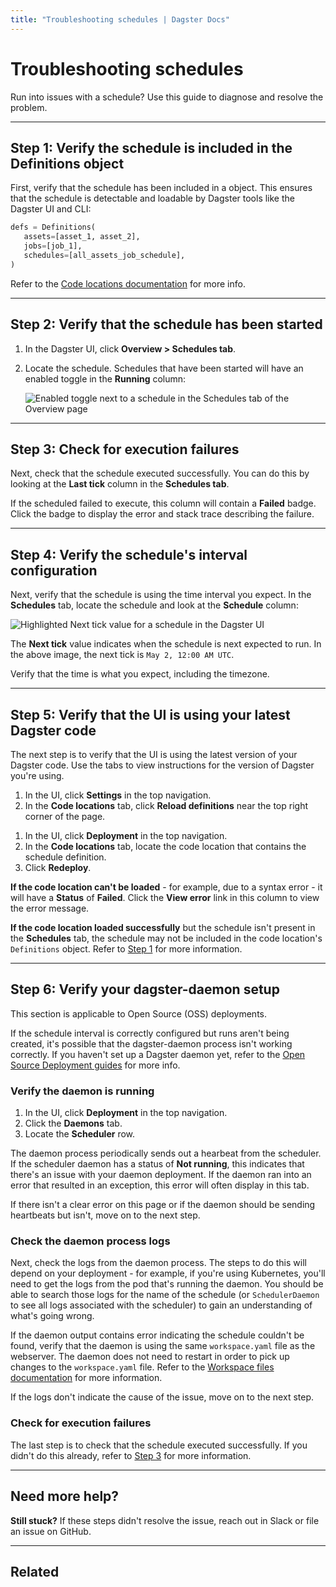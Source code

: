 ```yaml
---
title: "Troubleshooting schedules | Dagster Docs"
---
```


# Troubleshooting schedules

Run into issues with a schedule? Use this guide to diagnose and resolve the problem.

---

## Step 1: Verify the schedule is included in the Definitions object

First, verify that the schedule has been included in a <PyObject object="Definitions" /> object. This ensures that the schedule is detectable and loadable by Dagster tools like the Dagster UI and CLI:

```python
defs = Definitions(
   assets=[asset_1, asset_2],
   jobs=[job_1],
   schedules=[all_assets_job_schedule],
)
```

Refer to the [Code locations documentation](/concepts/code-locations) for more info.

---

## Step 2: Verify that the schedule has been started

1. In the Dagster UI, click **Overview > Schedules tab**.
2. Locate the schedule. Schedules that have been started will have an enabled toggle in the **Running** column:

   <!-- ![Enabled toggle next to a schedule in the Schedules tab of the Overview page](/images/concepts/automation/schedules/schedules-enabled-toggle.png) -->

   <Image
   alt="Enabled toggle next to a schedule in the Schedules tab of the Overview page"
   src="/images/concepts/automation/schedules/schedules-enabled-toggle.png"
   width={1716}
   height={226}
   />

---

## Step 3: Check for execution failures

Next, check that the schedule executed successfully. You can do this by looking at the **Last tick** column in the **Schedules tab**.

If the scheduled failed to execute, this column will contain a **Failed** badge. Click the badge to display the error and stack trace describing the failure.

---

## Step 4: Verify the schedule's interval configuration

Next, verify that the schedule is using the time interval you expect. In the **Schedules** tab, locate the schedule and look at the **Schedule** column:

<Image
alt="Highlighted Next tick value for a schedule in the Dagster UI"
src="/images/concepts/automation/schedules/schedules-next-tick.png"
width={1716}
height={226}
/>

The **Next tick** value indicates when the schedule is next expected to run. In the above image, the next tick is `May 2, 12:00 AM UTC`.

Verify that the time is what you expect, including the timezone.

---

## Step 5: Verify that the UI is using your latest Dagster code

The next step is to verify that the UI is using the latest version of your Dagster code. Use the tabs to view instructions for the version of Dagster you're using.

<TabGroup>
<TabItem name="Local webserver or Dagster OSS">

1. In the UI, click **Settings** in the top navigation.
2. In the **Code locations** tab, click **Reload definitions** near the top right corner of the page.

</TabItem>
<TabItem name="Dagster+">

1. In the UI, click **Deployment** in the top navigation.
2. In the **Code locations** tab, locate the code location that contains the schedule definition.
3. Click **Redeploy**.

</TabItem>
</TabGroup>

**If the code location can't be loaded** - for example, due to a syntax error - it will have a **Status** of **Failed**. Click the **View error** link in this column to view the error message.

**If the code location loaded successfully** but the schedule isn't present in the **Schedules** tab, the schedule may not be included in the code location's `Definitions` object. Refer to [Step 1](#step-1-verify-the-schedule-is-included-in-the-definitions-object) for more information.

---

## Step 6: Verify your dagster-daemon setup

<Note>This section is applicable to Open Source (OSS) deployments.</Note>

If the schedule interval is correctly configured but runs aren't being created, it's possible that the dagster-daemon process isn't working correctly. If you haven't set up a Dagster daemon yet, refer to the [Open Source Deployment guides](/deployment) for more info.

### Verify the daemon is running

1. In the UI, click **Deployment** in the top navigation.
2. Click the **Daemons** tab.
3. Locate the **Scheduler** row.

The daemon process periodically sends out a hearbeat from the scheduler. If the scheduler daemon has a status of **Not running**, this indicates that there's an issue with your daemon deployment. If the daemon ran into an error that resulted in an exception, this error will often display in this tab.

If there isn't a clear error on this page or if the daemon should be sending heartbeats but isn't, move on to the next step.

### Check the daemon process logs

Next, check the logs from the daemon process. The steps to do this will depend on your deployment - for example, if you're using Kubernetes, you'll need to get the logs from the pod that's running the daemon. You should be able to search those logs for the name of the schedule (or `SchedulerDaemon` to see all logs associated with the scheduler) to gain an understanding of what's going wrong.

If the daemon output contains error indicating the schedule couldn't be found, verify that the daemon is using the same `workspace.yaml` file as the webserver. The daemon does not need to restart in order to pick up changes to the `workspace.yaml` file. Refer to the [Workspace files documentation](/concepts/code-locations/workspace-files) for more information.

If the logs don't indicate the cause of the issue, move on to the next step.

### Check for execution failures

The last step is to check that the schedule executed successfully. If you didn't do this already, refer to [Step 3](#step-3-check-for-execution-failures) for more information.

---

## Need more help?

**Still stuck?** If these steps didn't resolve the issue, reach out in Slack or file an issue on GitHub.

---

## Related

<ArticleList>
  <ArticleListItem
    title="Schedules"
    href="/concepts/automation/schedules"
  ></ArticleListItem>
  <ArticleListItem
    title="Code locations"
    href="/concepts/code-locations"
  ></ArticleListItem>
  <ArticleListItem
    title="Workspace files"
    href="/concepts/code-locations/workspace-files"
  ></ArticleListItem>
  <ArticleListItem
    title="Open Source deployment"
    href="/deployment"
  ></ArticleListItem>
</ArticleList>
